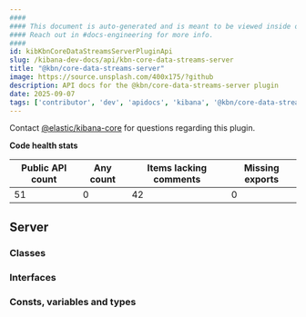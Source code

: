 ```yaml
---
####
#### This document is auto-generated and is meant to be viewed inside our experimental, new docs system.
#### Reach out in #docs-engineering for more info.
####
id: kibKbnCoreDataStreamsServerPluginApi
slug: /kibana-dev-docs/api/kbn-core-data-streams-server
title: "@kbn/core-data-streams-server"
image: https://source.unsplash.com/400x175/?github
description: API docs for the @kbn/core-data-streams-server plugin
date: 2025-09-07
tags: ['contributor', 'dev', 'apidocs', 'kibana', '@kbn/core-data-streams-server']
---
```




Contact [@elastic/kibana-core](https://github.com/orgs/elastic/teams/kibana-core) for questions regarding this plugin.

**Code health stats**

| Public API count  | Any count | Items lacking comments | Missing exports |
|-------------------|-----------|------------------------|-----------------|
| 51 | 0 | 42 | 0 |

## Server

### Classes
<DocDefinitionList data={kbnCoreDataStreamsServerObj.server.classes}/>

### Interfaces
<DocDefinitionList data={kbnCoreDataStreamsServerObj.server.interfaces}/>

### Consts, variables and types
<DocDefinitionList data={kbnCoreDataStreamsServerObj.server.misc}/>


